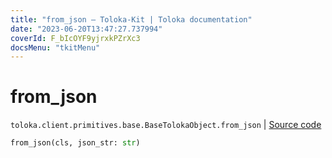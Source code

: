```yaml
---
title: "from_json — Toloka-Kit | Toloka documentation"
date: "2023-06-20T13:47:27.737994"
coverId: F_bIcOYF9yjrxkPZrXc3
docsMenu: "tkitMenu"
---
```


# from_json

`toloka.client.primitives.base.BaseTolokaObject.from_json` | [Source code](https://github.com/Toloka/toloka-kit/blob/v1.2.0/src/client/primitives/base.py#L338)

```python
from_json(cls, json_str: str)
```